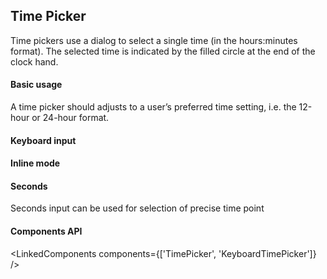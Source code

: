

<PageMeta component="Timepicker" />


## Time Picker

Time pickers use a dialog to select a single time (in the hours:minutes format).
The selected time is indicated by the filled circle at the end of the clock hand.

<Ad />

#### Basic usage
A time picker should adjusts to a user’s preferred time setting, i.e. the 12-hour or 24-hour format.

<Example source={BasicTimePicker} />

#### Keyboard input

<Example source={KeyboardTimePicker} />

#### Inline mode

<Example source={InlineTimePicker} />

#### Seconds
Seconds input can be used for selection of precise time point

<Example source={SecondsTimePicker} />

#### Components API

<LinkedComponents components={['TimePicker', 'KeyboardTimePicker']} />
